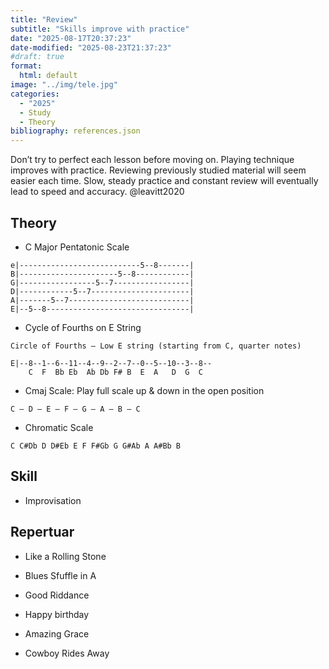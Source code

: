 ```yaml
---
title: "Review"
subtitle: "Skills improve with practice"
date: "2025-08-17T20:37:23"
date-modified: "2025-08-23T21:37:23"
#draft: true
format: 
  html: default
image: "../img/tele.jpg"
categories:
  - "2025"
  - Study
  - Theory
bibliography: references.json
---
```



Don’t try to perfect each lesson before moving on. Playing technique improves with practice. Reviewing previously studied material will seem easier each time. Slow, steady practice and constant review will eventually lead to speed and accuracy. @leavitt2020

## Theory

-   C Major Pentatonic Scale

```         
e|---------------------------5--8-------|
B|----------------------5--8------------|
G|-----------------5--7-----------------|
D|------------5--7----------------------|
A|-------5--7---------------------------|
E|--5--8--------------------------------|
```

-   Cycle of Fourths on E String

```         
Circle of Fourths — Low E string (starting from C, quarter notes)

E|--8--1--6--11--4--9--2--7--0--5--10--3--8--
    C  F  Bb Eb  Ab Db F# B  E  A   D  G  C
```

-   Cmaj Scale: Play full scale up & down in the open position

```         
C – D – E – F – G – A – B – C
```

-   Chromatic Scale

```         
C C#Db D D#Eb E F F#Gb G G#Ab A A#Bb B
```

## Skill

-   Improvisation

## Repertuar

-   Like a Rolling Stone

-   Blues Sfuffle in A

-   Good Riddance

-   Happy birthday

-   Amazing Grace

-   Cowboy Rides Away